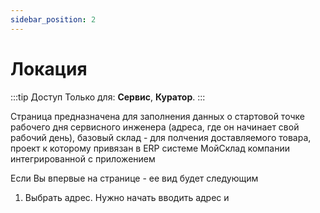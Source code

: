 ```yaml
---
sidebar_position: 2
---
```



# Локация

:::tip Доступ
Только для: **Сервис**, **Куратор**.
:::

Страница предназначена для заполнения данных о стартовой точке рабочего дня сервисного инженера (адреса, где он начинает свой рабочий день), 
базовый склад - для полчения доставляемого товара, 
проект к которому привязан в ERP системе МойСклад компании интегрированной с приложением

Если Вы впервые на странице - ее вид будет следующим 




1. Выбрать адрес. Нужно начать вводить адрес и
